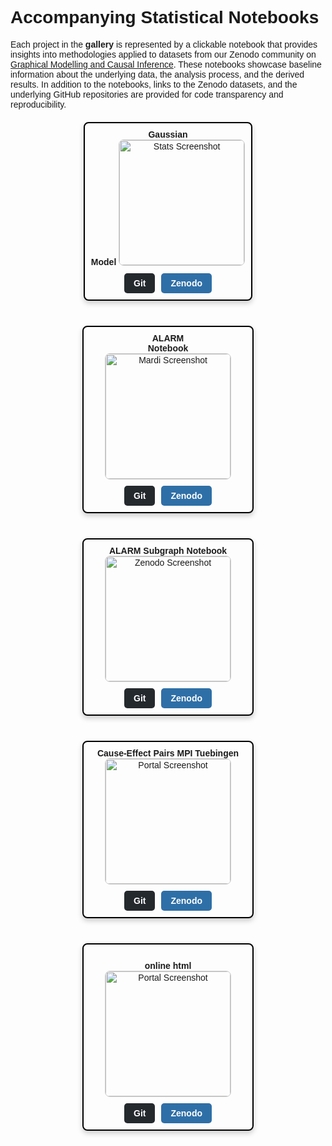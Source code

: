 # Accompanying Statistical Notebooks

Each project in the **gallery** is represented by a clickable notebook that provides insights into methodologies applied to datasets from our Zenodo community on [Graphical Modelling and Causal Inference](https://zenodo.org/communities/mardigmci/records?q=&l=list&p=1&s=10). These notebooks showcase baseline information about the underlying data, the analysis process, and the derived results. In addition to the notebooks, links to the Zenodo datasets, and the underlying GitHub repositories are provided for code transparency and reproducibility.

```{=html}
<head>
    <meta charset="UTF-8">
    <meta name="viewport" content="width=device-width, initial-scale=1.0">
    <title>Gallery with Links</title>
    <style>
        body {
            font-family: Arial, sans-serif;
            text-align: left;
        }
        p {
            text-align: left; /* Change text alignment to left */
            max-width: 800px; /* Restrict paragraph width for readability */
            margin: 0 auto; /* Center the paragraph block */
        }
        .gallery-container {
            display: flex;
            flex-wrap: wrap;
            justify-content: center;
            gap: 40px; /* Spacing between gallery items */
            margin-top: 20px;
        }
        .gallery-item {
            text-align: center;
            max-width: 250px;
            border: 2px solid black; /* Black border around each item */
            border-radius: 8px; /* Rounded corners */
            box-shadow: 0 4px 8px rgba(0, 0, 0, 0.2); /* Small shadow to give a 3D effect */
            padding: 10px; /* Padding inside the item */
            transition: box-shadow 0.3s ease-in-out; /* Smooth transition for shadow when hovered */
        }
        .gallery-item img {
            width: 200px;
            height: 200px;
            object-fit: contain;
            border: 1px solid #ccc;
            border-radius: 8px;
        }
        .gallery-item:hover {
            box-shadow: 0 8px 16px rgba(0, 0, 0, 0.3); /* Darker shadow when hovered */
        }
        .button-container {
            display: flex;
            justify-content: center;
            gap: 10px; /* Space between buttons */
            margin-top: 10px;
        }
        .button {
            padding: 8px 15px;
            text-align: center;
            font-size: 14px;
            font-weight: bold;
            border-radius: 5px;
            cursor: pointer;
            color: white;
            text-decoration: none; /* Remove underline */
        }
        .button.git {
            background-color: #24292e; /* GitHub button color */
        }
        .button.zenodo {
            background-color: #2f6fa7; /* Zenodo button color */
        }
        .button:hover {
            opacity: 0.9;
        }
    </style>
</head>
<body>
    <div class="gallery-container">
        <!-- First Item -->
        <div class="gallery-item">
            <strong> Gaussian <br> Model</strong>
            <a href="gallery/notebook1.qmd">
                <img src="/images/R_GaussianLinear.png" alt="Stats Screenshot">
            </a>
            <div class="button-container">
                <a href="https://github.com/MaRDI4NFDI/StMaRDI/tree/main" class="button git">Git</a>
                <a href="https://zenodo.org/communities/mardigmci/records?q=&l=list&p=1&s=10" class="button zenodo">Zenodo</a>
            </div>
        </div>
        <!-- Second Item -->
        <div class="gallery-item">
            <strong>ALARM <br> Notebook</strong>
            <a href="gallery/notebook2.qmd">
                <img src="/images/ALARM_Notebook.png" alt="Mardi Screenshot">
            </a>
            <div class="button-container">
                <a href="https://github.com/MaRDI4NFDI/StMaRDI/blob/main/notebook_01_alarm_publish.Rmd" class="button git">Git</a>
                <a href="https://zenodo.org/records/14793281" class="button zenodo">Zenodo</a>
            </div>
        </div>
        <!-- Third Item -->
        <div class="gallery-item">
            <strong>ALARM Subgraph Notebook</strong>
            <a href="gallery/notebook3.qmd">
                <img src="/images/ALARM_Subgraph_Notebook.png" alt="Zenodo Screenshot">
            </a>
            <div class="button-container">
                <a href="https://github.com/MaRDI4NFDI/StMaRDI/blob/main/notebook_02_subgraph_selection_evaluation_publish.Rmd" class="button git">Git</a>
                <a href="https://zenodo.org/records/14793281" class="button zenodo">Zenodo</a>
            </div>
        </div>
        <!-- Fourth Item -->
        <div class="gallery-item">
            <strong>Cause-Effect Pairs MPI Tuebingen</strong>
            <a href="gallery/notebook4.qmd">
                <img src="/images/Cause_Effect_Tuebingen.png" alt="Portal Screenshot">
            </a>
            <div class="button-container">
                <a href="https://github.com/MaRDI4NFDI/StMaRDI/blob/main/notebook_04_causal_benchmarking_prelim.Rmd" class="button git">Git</a>
                <a href="https://zenodo.org/records/14747291" class="button zenodo">Zenodo</a>
            </div>
        </div>
        <!-- Fifth Item -->
        <div class="gallery-item">
            <strong><br>online html</strong>
            <a href="gallery/notebook5.qmd">
                <img src="/images/online_html.png" alt="Portal Screenshot">
            </a>
            <div class="button-container">
                <a href="https://github.com/MaRDI4NFDI/StMaRDI/blob/main/website/GMCI_MaRDI/gallery/remote_notebook2.html" class="button git">Git</a>
                <a href="https://zenodo.org/records/14793281" class="button zenodo">Zenodo</a>
            </div>
        </div>
    </div>
</body>
```
